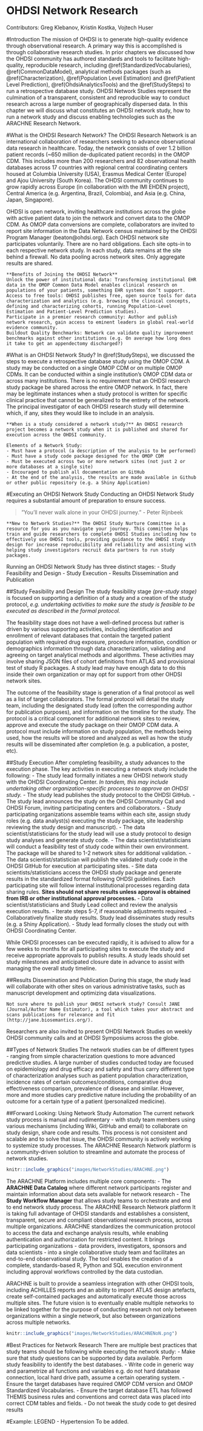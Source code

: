 # OHDSI Network Research {#NetworkResearch}
Contributors: Greg Klebanov, Kristin Kostka, Vojtech Huser

#Introduction 
The mission of OHDSI is to generate high-quality evidence through observational research. A primary way this is accomplished is through collaborative research studies. In prior chapters we discussed how the OHDSI community has authored standards and tools to facilitate high-quality, reproducible research, including \@ref(StandardizedVocabularies), \@ref(CommonDataModel), analytical methods packages (such as \@ref(Characterization), \@ref(Population Level Estimation) and \@ref(Patient Level Prediction),  \@ref(OhdsiAnalyticsTools) and the \@ref(StudySteps) to run a retrospective database study. OHDSI Network Studies represent the culmination of a transparent, consistent and reproducible way to conduct research across a large number of geographically dispersed data. In this chapter we will discuss what constitutes an OHDSI network study, how to run a network study and discuss enabling technologies such as the ARACHNE Research Network.

#What is the OHDSI Research Network?
The OHDSI Research Network is an international collaboration of researchers seeking to advance observational data research in healthcare. Today, the network consists of over 1.2 billion patient records (~650 million de-duplicated patient records) in the OMOP CDM. This includes more than 200 researchers and 82 observational health databases across 17 countries with regional central coordinating centers housed at Columbia University (USA), Erasmus Medical Center (Europe) and Ajou University (South Korea). The OHDSI community continues to grow rapidly across Europe (in collaboration with the IMI EHDEN project), Central America (e.g. Argentina, Brazil, Colombia), and Asia (e.g. China, Japan, Singapore). 

OHDSI is open network, inviting healthcare institutions across the globe with active patient data to join the network and convert data to the OMOP CDM. As OMOP data conversions are complete, collaborators are invited to report site information in the Data Network census maintained by the OHDSI Program Manager (beaton@ohdsi.org). Each OHDSI network site participates voluntarily. There are no hard obligations. Each site opts-in to each respective network study. In each study, data remains at the site behind a firewall.  No data pooling across network sites. Only aggregate results are shared.

```block2
**Benefits of Joining the OHDSI Network**
Unlock the power of institutional data: Transforming institutional EHR data in the OMOP Common Data Model enables clinical research on populations of your patients, something EHR systems don’t support.
Access to free tools: OHDSI publishes free, open source tools for data characterization and analytics (e.g. browsing the clinical concepts, defining and characterizing cohorts, running Population-Level Estimation and Patient-Level Prediction studies).
Participate in a premier research community: Author and publish network research, gain access to eminent leaders in global real-world evidence community.
Buildout Quality Benchmarks: Network can validate quality improvement benchmarks against other institutions (e.g. On average how long does it take to get an appendectomy discharged?)
```

#What is an OHDSI Network Study? 
In \@ref(StudySteps), we discussed the steps to execute a retrospective database study using the OMOP CDM. A study may be conducted on a single OMOP CDM or on multiple OMOP CDMs. It can be conducted within a single institution’s OMOP CDM data or across many institutions. There is no requirement that an OHDSI research study package be shared across the entire OMOP network. In fact, there may be legitimate instances when a study protocol is written for specific clinical practice that cannot be generalized to the entirety of the network. The principal investigator of each OHDSI research study will determine which, if any, sites they would like to include in an analysis.

```block2
**When is a study considered a network study?** An OHDSI research project becomes a network study when it is published and shared for execution across the OHDSI community. 

Elements of a Network Study:
- Must have a protocol (a description of the analysis to be performed)
- Must have a study code package designed for the OMOP CDM
- Must be executed across two or more network sites (not just 2 or more databases at a single site)
- Encouraged to publish all documentation on GitHub
- At the end of the analysis, the results are made available in Github or other public repository (e.g. a Shiny Application)
```
#Executing an OHDSI Network Study
Conducting an OHDSI Network Study requires a substantial amount of preparation to ensure success. 

>”You’ll never walk alone in your OHDSI journey.” - Peter Rijnbeek

```block2
**New to Network Studies?** The OHDSI Study Nurture Committee is a resource for you as you navigate your journey. This committee helps train and guide researchers to complete OHDSI Studies including how to effectively use OHDSI tools, providing guidance to the OHDSI study design for increase reproducibility and reliability and assisting with helping study investigators recruit data partners to run study packages.
```

Running an OHDSI Network Study has three distinct stages:
- Study Feasibility and Design
- Study Execution
- Results Dissemination and Publication

##Study Feasibility and Design
The study feasibility stage *(pre-study stage)* is focused on supporting a definition of a study and a creation of the study protocol, *e.g. undertaking activities to make sure the study is feasible to be executed as described in the formal protocol.* 

The feasibility stage does not have a well-defined process but rather is driven by various supporting activities, including identification and enrollment of relevant databases that contain the targeted patient population with required drug exposure, procedure information, condition or demographics information through data characterization, validating and agreeing on target analytical methods and algorithms. These activities may involve sharing JSON files of cohort definitions from ATLAS and provisional test of study R packages. A study lead may have enough data to do this inside their own organization or may opt for support from other OHDSI network sites.

The outcome of the feasibility stage is generation of a final protocol as well as a list of target collaborators. The formal protocol will detail the study team, including the designated study lead (often the corresponding author for publication purposes), and information on the timeline for the study. The protocol is a critical component for additional network sites to review, approve and execute the study package on their OMOP CDM data. A protocol must include information on study population, the methods being used, how the results will be stored and analyzed as well as how the study results will be disseminated after completion (e.g. a publication, a poster, etc).

##Study Execution
After completing feasibility, a study advances to the execution phase. The key activities in executing a network study include the following:
- The study lead formally initiates a new OHDSI network study with the OHDSI Coordinating Center. *In tandem, this may include undertaking other organization-specific processes to approve an OHDSI study.* 
- The study lead publishes the study protocol to the OHDSI GitHub.
- The study lead announces the study on the OHDSI Community Call and OHDSI Forum, inviting participating centers and collaborators. 
- Study participating organizations assemble teams within each site, assign study roles (e.g. data analyst(s) executing the study package, site leadership reviewing the study design and manuscript).
- The data scientist/statisticians for the study lead will use a study protocol to design study analyses and generate study code. 
- The data scientist/statisticians will conduct a feasibility test of study code within their own environment. The package will be shared to 1-2 network sites for additional validation.
- The data scientist/statistician will publish the validated study code in the OHDSI GitHub for execution at participating sites.
- Site data scientists/statisticians access the OHDSI study package and generate results in the standardized format following OHDSI guidelines. Each participating site will follow internal institutional processes regarding data sharing rules. **Sites should not share results unless approval is obtained from IRB or other institutional approval processes.**
- Data scientist/statisticians and Study Lead collect and review the analysis execution results. 
- Iterate steps 5-7, if reasonable adjustments required. 
- Collaboratively finalize study results. Study lead disseminates study results (e.g. a Shiny Application).
- Study lead formally closes the study out with OHDSI Coordinating Center.

While OHDSI processes can be executed rapidly, it is advised to allow for a few weeks to months for all participating sites to execute the study and receive appropriate approvals to publish results. A study leads should set study milestones and anticipated closure date in advance to assist with managing the overall study timeline.

##Results Dissemination and Publication
During this stage, the study lead will collaborate with other sites on various administrative tasks, such as manuscript development and optimizing data visualizations. 

```block2
Not sure where to publish your OHDSI network study? Consult JANE (Journal/Author Name Estimator), a tool which takes your abstract and scans publications for relevance and fit (http://jane.biosemantics.org/).
```

Researchers are also invited to present OHDSI Network Studies on weekly OHDSI community calls and at OHDSI Symposiums across the globe.

##Types of Network Studies
The network studies can be of different types - ranging from simple characterization questions to more advanced predictive studies. A large number of studies conducted today are focused on epidemiology and drug efficacy and safety and thus carry different type of characterization analyses such as patient population characterization, incidence rates of certain outcomes/conditions, comparative drug effectiveness comparison, prevalence of disease and similar. However, more and more studies cary predictive nature including the probability of an outcome for a certain type of a patient (personalized medicine).

##Forward Looking: Using Network Study Automation
The current network study process is manual and rudimentary - with study team members using various mechanisms (including Wiki, GitHub and email) to collaborate on study design, share code and results. This process is not consistent and scalable and to solve that issue, the OHDSI community is actively working to systemize study processes. The ARACHNE Research Network platform is a community-driven solution to streamline and automate the process of network studies. 

```r
knitr::include_graphics("images/NetworkStudies/ARACHNE.png")
```

The ARACHNE Platform includes multiple core components:
- The **ARACHNE Data Catalog** where different network participants register and maintain information about data sets available for network research
- The **Study Workflow Manager** that allows study teams to orchestrate and end to end network study process. The ARACHNE Research Network platform It is taking full advantage of OHDSI standards and establishes a consistent, transparent, secure and compliant observational research process, across multiple organizations. ARACHNE standardizes the communication protocol to access the data and exchange analysis results, while enabling authentication and authorization for restricted content. It brings participating organizations - data providers, investigators, sponsors and data scientists - into a single collaborative study team and facilitates an end-to-end observational study. The tool enables the creation of a complete, standards-based R, Python and SQL execution environment including approval workflows controlled by the data custodian.
 
ARACHNE is built to provide a seamless integration with other OHDSI tools, including ACHILLES reports and an ability to import ATLAS design artefacts, create self-contained packages and automatically execute those across multiple sites. The future vision is to eventually enable multiple networks to be linked together for the purpose of conducting research not only between organizations within a single network, but also between organizations across multiple networks. 

```r
knitr::include_graphics("images/NetworkStudies/ARACHNENoN.png")
```
 
#Best Practices for Network Research
There are multiple best practices that study teams should be following while executing the network study:
- Make sure that study questions can be supported by data available. Perform study feasibility to identify the best databases.
- Write code in generic way and parametrize all functions and variables e.g. do not hard database connection, local hard drive path, assume a certain operating system.
- Ensure the target databases have required OMOP CDM version and OMOP Standardized Vocabularies.
- Ensure the target database ETL has followed THEMIS business rules and conventions and correct data was placed into correct CDM tables and fields.
- Do not tweak the study code to get desired results

#Example: LEGEND - Hypertension
To be added.
